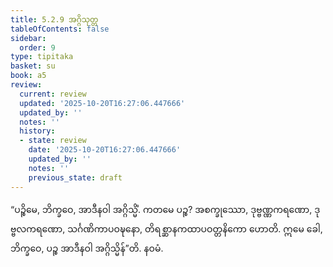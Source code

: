 ```yaml
---
title: 5.2.9 အဂ္ဂိသုတ္တ
tableOfContents: false
sidebar:
  order: 9
type: tipitaka
basket: su
book: a5
review:
  current: review
  updated: '2025-10-20T16:27:06.447666'
  updated_by: ''
  notes: ''
  history:
  - state: review
    date: '2025-10-20T16:27:06.447666'
    updated_by: ''
    notes: ''
    previous_state: draft
---
```



<DynamicBreadcrumb />


<ReviewStatus review={frontmatter.review} showDetails={true} />

<HypothesisAnnotation frontmatter={frontmatter} />

<Division number="219" book="a5" e="ch" v="16" p="224">

<Paragraph number="1251" book="a5">
“ပဉ္စိမေ, ဘိက္ခဝေ, အာဒီနဝါ အဂ္ဂိသ္မိံ. ကတမေ ပဉ္စ? အစက္ခုဿော, ဒုဗ္ဗဏ္ဏကရဏော, ဒုဗ္ဗလကရဏော, သင်္ဂဏိကာပဝဍ္ဎနော, တိရစ္ဆာနကထာပဝတ္တနိကော ဟောတိ. ဣမေ ခေါ, ဘိက္ခဝေ, ပဉ္စ အာဒီနဝါ အဂ္ဂိသ္မိန်”တိ.

</Paragraph>
</Division>

<Paragraph number="1252" type="center" book="a5">
နဝမံ.
</Paragraph>